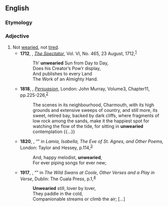 ==English==

===Etymology===
{{prefix|en|un|wearied}}

===Adjective===
{{en-adj}}

# Not [[weary#Verb|wearied]], not [[tired#Adjective|tired]].
#* '''1712''', {{w|Joseph Addison}}, ''[[w:The Spectator (1711)|The Spectator]]'', Vol. VI, No. 465, 23 August, 1712,<sup>[https://catalog.hathitrust.org/Record/009330112]</sup>
#*: Th’ '''unwearied''' Sun from Day to Day,
#*: Does his Creator’s Pow’r display,
#*: And publishes to every Land
#*: The Work of an Almighty Hand.
#* '''1818''', {{w|Jane Austen}}, ''[[w:Persuasion (novel)|Persuasion]]'', London: John Murray, Volume{{nbsp}}3, Chapter{{nbsp}}11, pp.{{nbsp}}225-226,<sup>[https://archive.org/stream/northangerabbeyp141aust#page/n900/mode/1up]</sup>
#*: The scenes in its neighbourhood, Charmouth, with its high grounds and extensive sweeps of country, and still more, its sweet, retired bay, backed by dark cliffs, where fragments of low rock among the sands, make it the happiest spot for watching the flow of the tide, for sitting in '''unwearied''' contemplation {{...}}
#* '''1820''', {{w|John Keats}}, “{{w|Ode on a Grecian Urn}}” in ''Lamia, Isabella, The Eve of St. Agnes, and Other Poems,'' London: Taylor and Hessey, p.{{nbsp}}114,<sup>[https://catalog.hathitrust.org/Record/009183028]</sup>
#*: And, happy melodist, '''unwearied''',
#*: For ever piping songs for ever new;
#* '''1917''', {{w|William Butler Yeats}}, “{{w|The Wild Swans at Coole}}” in ''The Wild Swans at Coole, Other Verses and a Play in Verse'', Dublin: The Cuala Press, p.{{nbsp}}1,<sup>[https://archive.org/details/wildswansatcoole00yeatrich]</sup>
#*: '''Unwearied''' still, lover by lover,
#*: They paddle in the cold,
#*: Companionable streams or climb the air; [...]